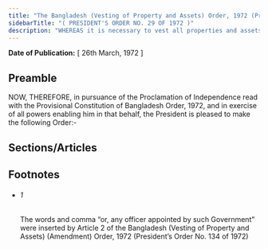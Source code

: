 ```yaml
---
title: "The Bangladesh (Vesting of Property and Assets) Order, 1972 (President's Order)"
sidebarTitle: "( PRESIDENT'S ORDER NO. 29 OF 1972 )"
description: "WHEREAS it is necessary to vest all properties and assets vested in and managed by the Government of Pakistan or Board constituted by or under any law and the former Government of East Pakistan in the Government of Bangladesh;"
---
```


**Date of Publication:** [ 26th March, 1972 ]

## Preamble

NOW, THEREFORE, in pursuance of the Proclamation of Independence read with the Provisional Constitution of Bangladesh Order, 1972, and in exercise of all powers enabling him in that behalf, the President is pleased to make the following Order:-

## Sections/Articles

## Footnotes

- ###### 1

  The words and comma “or, any officer appointed by such Government” were inserted by Article 2 of the Bangladesh (Vesting of Property and Assets) (Amendment) Order, 1972 (President’s Order No. 134 of 1972)
